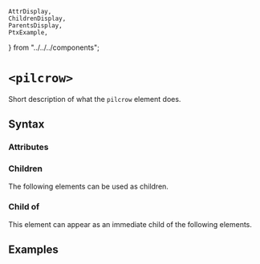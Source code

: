     AttrDisplay,
    ChildrenDisplay,
    ParentsDisplay,
    PtxExample,
} from "../../../components";

# `<pilcrow>`

Short description of what the `pilcrow` element does.

## Syntax

### Attributes

<AttrDisplay name="pilcrow" />

### Children

The following elements can be used as children.

<ChildrenDisplay name="pilcrow" />

### Child of

This element can appear as an immediate child of the following elements.

<ParentsDisplay name="pilcrow" />

## Examples

    